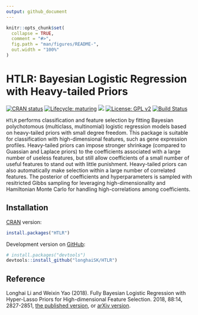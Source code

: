 ```yaml
---
output: github_document
---
```


<!-- README.md is generated from README.Rmd. Please edit that file -->

```r
knitr::opts_chunk$set(
  collapse = TRUE,
  comment = "#>",
  fig.path = "man/figures/README-",
  out.width = "100%"
)
```
# HTLR: Bayesian Logistic Regression with Heavy-tailed Priors

<!-- badges: start -->
[![CRAN status](https://www.r-pkg.org/badges/version/HTLR)](https://CRAN.R-project.org/package=HTLR)
[![Lifecycle: maturing](https://img.shields.io/badge/lifecycle-maturing-blue.svg)](https://www.tidyverse.org/lifecycle/#maturing)
[![](https://cranlogs.r-pkg.org/badges/HTLR)](https://cran.r-project.org/package=HTLR)
[![License: GPL v2](https://img.shields.io/badge/License-GPL%20v2-blue.svg)](https://www.gnu.org/licenses/old-licenses/gpl-2.0.en.html)
[![Build Status](https://travis-ci.org/longhaiSK/HTLR.svg?branch=master)](https://travis-ci.org/longhaiSK/HTLR)
<!-- badges: end -->

`HTLR` performs classification and feature selection by fitting Bayesian polychotomous (multiclass, multinomial) logistic regression models based on heavy-tailed priors with small degree freedom. This package is suitable for classification with high-dimensional features, such as gene expression profiles. Heavy-tailed priors can impose stronger shrinkage (compared to Guassian and Laplace priors) to the coefficients associated with a large number of useless features, but still allow coefficients of a small number of useful features to stand out with little punishment. Heavy-tailed priors can also automatically make selection within a large number of correlated features. The posterior of coefficients and hyperparameters is sampled with resitricted Gibbs sampling for leveraging high-dimensionality and Hamiltonian Monte Carlo for handling high-correlations among coefficients. 

## Installation

[CRAN](https://CRAN.R-project.org) version:

``` r
install.packages("HTLR")
```

Development version on [GitHub](https://github.com/):

``` r
# install.packages("devtools")
devtools::install_github("longhaiSK/HTLR")

```
## Reference

Longhai Li and Weixin Yao (2018). Fully Bayesian Logistic Regression with Hyper-Lasso Priors for High-dimensional Feature Selection. \emph{Journal of Statistical Computation and Simulation} 2018, 88:14, 2827-2851, [the published version](https://www.tandfonline.com/doi/full/10.1080/00949655.2018.1490418), or [arXiv version](https://arxiv.org/pdf/1405.3319.pdf).
